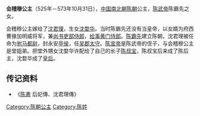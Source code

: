 {{東亞女性歷史人物
| 名稱=会稽穆公主
| 身份=[[陈朝|陈朝]]公主
| 畫像=
| 說明=
| 姓=陈
| 名=
| 封爵=[[公主|公主]]
| 位號=
| 封號=会稽公主
| 出生年=
| 逝世年=
| 諡號=穆
| 墳墓=
| 父親=[[陈武帝|陈武帝]]陈霸先
| 夫=[[沈君理|沈君理]]
| 女婿=[[陈后主|陈后主]]
| 女=[[沈婺华|沈婺华]]
|}}
'''会稽穆公主'''（525年－573年10月31日），[[中国|中国]][[南北朝|南北朝]][[陈朝|陈朝]]公主，[[陈武帝|陈武帝]]陈霸先之女。

会稽穆公主嫁给了[[沈君理|沈君理]]，生女[[沈婺华|沈婺华]]。当时陈霸先还没有当皇帝，以女婿为府西曹掾加明威将军，兼[[尚书|尚书]][[吏部侍郎|吏部侍郎]]，[[给事黄门侍郎|给事黄门侍郎]]。[[陈霸先|陈霸先]]建立陈朝，沈君理被任命为[[驸马都尉|驸马都尉]]，封永安[[亭侯|亭侯]]，任[[吴郡|吴郡]][[太守|太守]]。[[陈宣帝|陈宣帝]]是陈武帝的侄子，与会稽穆公主是堂姐弟。把堂外甥女沈婺华许配给了自己的长子[[陈叔宝|陈叔宝]]，陈叔宝后来成了陈后主，沈婺华成了[[皇后|皇后]]。

== 传记资料 ==
*《[[陈書|陈書]] 后妃傳、沈君理傳》

[[Category:陈朝公主|Category:陈朝公主]]
[[Category:陈姓|Category:陈姓]]